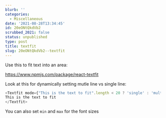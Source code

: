 ```yaml
---
blurb: ''
categories:
  - Miscellaneous
date: '2021-08-28T13:34:45'
id: 20eONtQkdVb2
scrubbed_2021: false
status: unpublished
type: post
title: textfit
slug: 20eONtQkdVb2--textfit
---
```


Use this to fit text into an area:

https://www.npmjs.com/package/react-textfit

Look at this for dynamically setting mutle line vs single line:

```javascript
<Textfit mode={"This is the text to fit".length < 20 ? 'single' : 'multi' }>
This is the text to fit
</Textfit>
```



You can also set `min` and `max` for the font sizes

